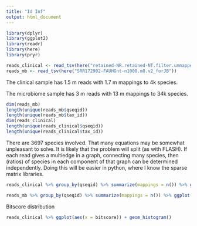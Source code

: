 ```yaml
---
title: "Id Inf"
output: html_document
---
```


```r
library(dplyr)
library(ggplot2)
library(readr)
library(here)
library(pryr)
```

```r
reads_clinical <- read_tsv(here("retained-NR.retained-NT.filter.unmapped.cdhit.ZINTER_TRIZ_100K_CFU.1.m8.lca_forJB"))
reads_mb <- read_tsv(here("SRR172902-FAUHGnt-n1000.m8.v2_forJB"))
```

The clinical sample has 1.5 m reads with 1.7 m mappings to 4k species.

The microbiome sample has 3 m reads with 13 m mappings to 34k species.

```r
dim(reads_mb)
length(unique(reads_mb$qseqid))
length(unique(reads_mb$tax_id))
dim(reads_clinical)
length(unique(reads_clinical$qseqid))
length(unique(reads_clinical$tax_id))
```

There are 3697 species involved. That many equations may be somewhat unpleasant to solve. It is likely that the problem will split (as with FLASH). If each read gives a multiedge in a graph, connecting many species, then (ratios) of species in each component of that graph can be determined independently. Doing this will be easier in python, where I know the sparse matrix libraries.

```r
reads_clinical %>% group_by(qseqid) %>% summarize(mappings = n()) %>% ggplot(aes(x = mappings)) + geom_histogram(bins = 10) + scale_y_log10()
```

```r
reads_mb %>% group_by(qseqid) %>% summarize(mappings = n()) %>% ggplot(aes(x = mappings)) + geom_histogram(bins = 10) + scale_y_log10()
```

Bitscore distribution

```r
reads_clinical %>% ggplot(aes(x = bitscore)) + geom_histogram()
```

